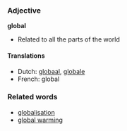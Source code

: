 ===Adjective===
'''global'''

*Related to all the parts of the world

====Translations====
*Dutch: [[globaal]], [[globale]]
*French: global

===Related words===
*[[globalisation]]
*[[global warming]]